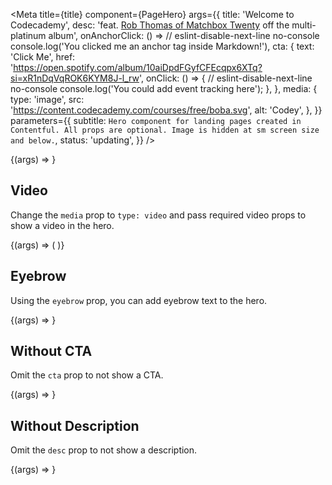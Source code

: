 
<Meta
  title={title}
  component={PageHero}
  args={{
    title: 'Welcome to Codecademy',
    desc:
      'feat. [Rob Thomas of Matchbox Twenty](https://en.wikipedia.org/wiki/Rob_Thomas_(musician)) off the multi-platinum album',
    onAnchorClick: () =>
      // eslint-disable-next-line no-console
      console.log('You clicked me an anchor tag inside Markdown!'),
    cta: {
      text: 'Click Me',
      href:
        'https://open.spotify.com/album/10aiDpdFGyfCFEcqpx6XTq?si=xR1nDqVqROK6KYM8J-l_rw',
      onClick: () => {
        // eslint-disable-next-line no-console
        console.log('You could add event tracking here');
      },
    },
    media: {
      type: 'image',
      src: 'https://content.codecademy.com/courses/free/boba.svg',
      alt: 'Codey',
    },
  }}
  parameters={{
    subtitle: `Hero component for landing pages created in Contentful. All props are optional. Image is hidden at sm screen size and below.`,
    status: 'updating',
  }}
/>

<Canvas>
  <Story name="Page Hero">{(args) => <PageHero {...args} />}</Story>
</Canvas>

<PropsTable story="Page Hero" />

## Video

Change the `media` prop to `type: video` and pass required video props to show a video in the hero.

<Canvas>
  <Story name="Video">
    {(args) => (
      <PageHero
        {...args}
        media={{
          type: 'video',
          videoUrl: 'https://www.youtube.com/watch?v=dQw4w9WgXcQ',
          videoTitle: 'Workout with Rick Sanchez',
          placeholderImage: 'https://placekitten.com/400/300',
          autoplay: true,
        }}
        title="What's it like to be a Software Engineer"
      />
    )}
  </Story>
</Canvas>

## Eyebrow

Using the `eyebrow` prop, you can add eyebrow text to the hero.

<Canvas>
  <Story name="Eyebrow">
    {(args) => <PageHero {...args} eyebrow="Hello there" />}
  </Story>
</Canvas>

## Without CTA

Omit the `cta` prop to not show a CTA.

<Canvas>
  <Story name="Without CTA">
    {(args) => <PageHero {...args} cta={undefined} />}
  </Story>
</Canvas>

## Without Description

Omit the `desc` prop to not show a description.

<Canvas>
  <Story name="Without Description">
    {(args) => <PageHero {...args} desc={undefined} />}
  </Story>
</Canvas>
